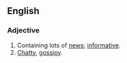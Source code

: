 ==English==
===Adjective===
{{en-adj|newsier|newsiest}}
# Containing lots of [[news]]; [[informative]].
# [[chatty|Chatty]], [[gossipy]].